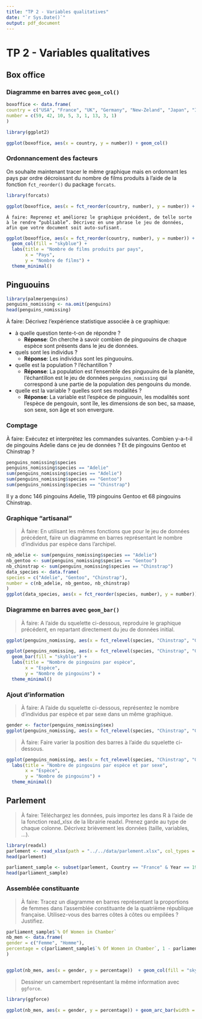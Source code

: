 ```yaml
---
title: "TP 2 - Variables qualitatives"
date: "`r Sys.Date()`"
output: pdf_document
---
```

# TP 2 - Variables qualitatives

## Box office
### Diagramme en barres avec `geom_col()`
```r
boxoffice <- data.frame(
country = c("USA", "France", "UK", "Germany", "New-Zeland", "Japan", "Italy", "Switzerland", "Belgium"),
number = c(59, 42, 10, 5, 3, 1, 13, 3, 1)
)
```

```r
library(ggplot2)

ggplot(boxoffice, aes(x = country, y = number)) + geom_col()
```

### Ordonnancement des facteurs
On souhaite maintenant tracer le même graphique mais en ordonnant les pays par ordre décroissant du nombre de films produits à l'aide de la fonction `fct_reorder()` du package `forcats`.

```r
library(forcats)

ggplot(boxoffice, aes(x = fct_reorder(country, number), y = number)) + geom_col()
```
    À faire: Reprenez et améliorez le graphique précédent, de telle sorte à le rendre “publiable”. Décrivez en une phrase le jeu de données, afin que votre document soit auto-sufisant.

```r
ggplot(boxoffice, aes(x = fct_reorder(country, number), y = number)) + 
  geom_col(fill = "skyblue") +
  labs(title = "Nombre de films produits par pays",
       x = "Pays",
       y = "Nombre de films") +
  theme_minimal()
```

## Pinguouins

```r
library(palmerpenguins)
penguins_nomissing <- na.omit(penguins)
head(penguins_nomissing)
```

À faire: Décrivez l’expérience statistique associée à ce graphique:

- à quelle question tente-t-on de répondre ?
  - **Réponse**: On cherche à savoir combien de pinguouins de chaque espèce sont présents dans le jeu de données.
- quels sont les individus ?
  - **Réponse**: Les individus sont les pinguouins.
- quelle est la population ? l’échantillon ?
  - **Réponse**: La population est l'ensemble des pinguouins de la planète, l'échantillon est le jeu de données `penguins_nomissing` qui correspond à une partie de la population des pengouins du monde.
- quelle est la variable ? quelles sont ses modalités ?
  - **Réponse**: La variable est l'espèce de pinguouin, les modalités sont l'espèce de pengouin, sont île, les dimensions de son bec, sa maase, son sexe, son âge et son envergure.

### Comptage
  À faire: Exécutez et interprétez les commandes suivantes. Combien y-a-t-il de pingouins Adelie dans ce jeu de données ? Et de pingouins Gentoo et Chinstrap ?

```r
penguins_nomissing$species
penguins_nomissing$species == "Adelie"
sum(penguins_nomissing$species == "Adelie")
sum(penguins_nomissing$species == "Gentoo")
sum(penguins_nomissing$species == "Chinstrap")
```
Il y a donc 146 pingouins Adelie, 119 pingouins Gentoo et 68 pingouins Chinstrap.

### Graphique "artisanal"

> À faire: En utilisant les mêmes fonctions que pour le jeu de données précédent, faire un diagramme en barres représentant le nombre d’individus par espèce dans l’archipel.

```r
nb_adelie <- sum(penguins_nomissing$species == "Adelie")
nb_gentoo <- sum(penguins_nomissing$species == "Gentoo")
nb_chinstrap <- sum(penguins_nomissing$species == "Chinstrap")
data_species <- data.frame(
species = c("Adelie", "Gentoo", "Chinstrap"),
number = c(nb_adelie, nb_gentoo, nb_chinstrap)
)
ggplot(data_species, aes(x = fct_reorder(species, number), y = number)) + geom_col()
```

### Diagramme en barres avec `geom_bar()`
> À faire: A l’aide du squelette ci-dessous, reproduire le graphique précédent, en repartant directement du jeu de données initial.

```r
ggplot(penguins_nomissing, aes(x = fct_relevel(species, "Chinstrap", "Gentoo", "Adelie"))) + geom_bar() + ylab(NULL)
```

```r
ggplot(penguins_nomissing, aes(x = fct_relevel(species, "Chinstrap", "Gentoo", "Adelie"))) + 
  geom_bar(fill = "skyblue") + 
  labs(title = "Nombre de pingouins par espèce",
       x = "Espèce",
       y = "Nombre de pingouins") +
  theme_minimal()
```
### Ajout d'information

> À faire: A l’aide du squelette ci-dessous, représentez le nombre d’individus par espèce et par sexe dans un même graphique.

```r
gender <- factor(penguins_nomissing$sex)
ggplot(penguins_nomissing, aes(x = fct_relevel(species, "Chinstrap", "Gentoo", "Adelie"), fill = gender)) + geom_bar(position = "dodge") + ylab(NULL)
```
> À faire: Faire varier la position des barres à l’aide du squelette ci-dessous.

```r
ggplot(penguins_nomissing, aes(x = fct_relevel(species, "Chinstrap", "Gentoo", "Adelie"), fill = gender)) + geom_bar(position = "dodge") +  ylab(NULL) +
  labs(title = "Nombre de pingouins par espèce et par sexe",
       x = "Espèce",
       y = "Nombre de pingouins") +
  theme_minimal()
```

## Parlement

> À faire: Téléchargez les données, puis importez les dans R à l’aide de la fonction read_xlsx de la librairie readxl. Prenez garde au type de chaque colonne.
Décrivez brièvement les données (taille, variables, …).

```r
library(readxl)
parlement <- read_xlsx(path = "../../data/parlement.xlsx", col_types = c("text", "text", "text", "numeric", "text", "text", "text", "guess", "numeric", "text"))
head(parlement)
```

```r
parliament_sample <- subset(parlement, Country == "France" & Year == 1946 & NOTES == "Constitutional Assembly")
head(parliament_sample)
```
### Assemblée constituante
> À faire: Tracez un diagramme en barres représentant la proportions de femmes dans l’assemblée constituante de la quatrième république française.
Utilisez-vous des barres côtes à côtes ou empilées ? Justifiez.

```r
parliament_sample$`% Of Women in Chamber`
nb_men <- data.frame(
gender = c("Femme", "Homme"),
percentage = c(parliament_sample$`% Of Women in Chamber`, 1 - parliament_sample$`% Of Women in Chamber`)
)


ggplot(nb_men, aes(x = gender, y = percentage))  + geom_col(fill = "skyblue") + ylab("Pourcentage") + theme_minimal()
```

> Dessiner un camembert représentant la même information avec `ggforce`.

```r
library(ggforce)

ggplot(nb_men, aes(x = gender, y = percentage)) + geom_arc_bar(width = 0.5) + stat_arc_bar() + coord_polar() + theme_void()
```
